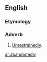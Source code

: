 ==English==

===Etymology===
{{suffix|abandoned|ly}}

===Adverb===
{{en-adv}}

# [[unrestrainedly|Unrestrainedly]].

[[ar:abandonedly]]